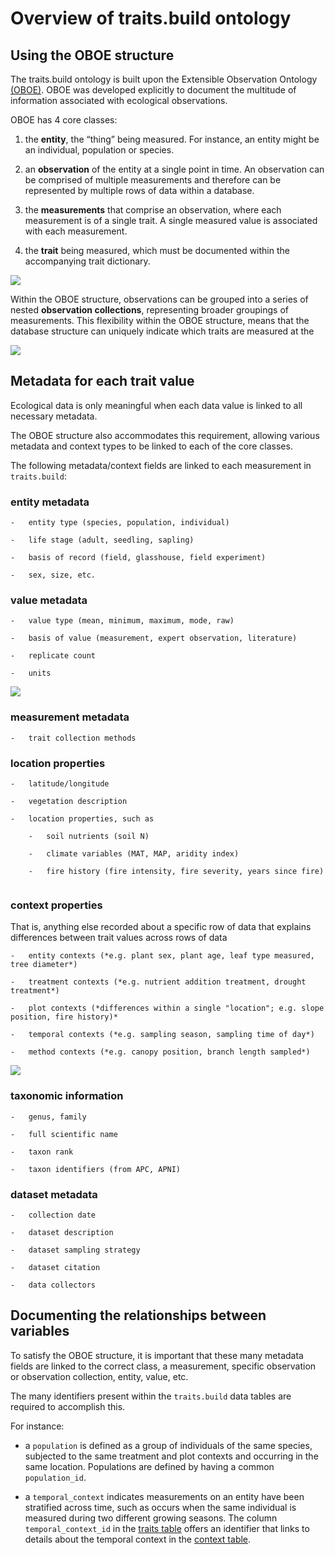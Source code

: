 # Overview of traits.build ontology

## Using the OBOE structure

The traits.build ontology is built upon the Extensible Observation Ontology [(OBOE)](https://doi.org/10.1016/j.ecoinf.2007.05.004). OBOE was developed explicitly to document the multitude of information associated with ecological observations.

OBOE has 4 core classes:

1.    the **entity**, the "thing" being measured. For instance, an entity might be an individual, population or species.

2.    an **observation** of the entity at a single point in time. An observation can be comprised of multiple measurements and therefore can be represented by multiple rows of data within a database.

3.    the **measurements** that comprise an observation, where each measurement is of a single trait. A single measured value is associated with each measurement.

4.    the **trait** being measured, which must be documented within the accompanying trait dictionary.

<img src="figures/traits_build_structure_Slide1.png">


Within the OBOE structure, observations can be grouped into a series of nested **observation collections**, representing broader groupings of measurements. This flexibility within the OBOE structure, means that the database structure can uniquely indicate which traits are measured at the 


<img src="figures/traits_build_structure_Slide4.png">


## Metadata for each trait value

Ecological data is only meaningful when each data value is linked to all necessary metadata.  

The OBOE structure also accommodates this requirement, allowing various metadata and context types to be linked to each of the core classes. 

The following metadata/context fields are linked to each measurement in `traits.build`:


### entity metadata 

    -   entity type (species, population, individual) 

    -   life stage (adult, seedling, sapling) 

    -   basis of record (field, glasshouse, field experiment) 
    
    -   sex, size, etc.
    

### value metadata 

    -   value type (mean, minimum, maximum, mode, raw) 

    -   basis of value (measurement, expert observation, literature) 

    -   replicate count 

    -   units 

<img src="figures/traits_build_structure_Slide2.png">

    
### measurement metadata 

    -   trait collection methods 
    

### location properties 

    -   latitude/longitude 

    -   vegetation description 

    -   location properties, such as 

        -   soil nutrients (soil N)

        -   climate variables (MAT, MAP, aridity index)

        -   fire history (fire intensity, fire severity, years since fire)
        

### context properties 

  That is, anything else recorded about a specific row of data that explains differences between trait values across rows of data 
  

    -   entity contexts (*e.g. plant sex, plant age, leaf type measured, tree diameter*) 

    -   treatment contexts (*e.g. nutrient addition treatment, drought treatment*) 

    -   plot contexts (*differences within a single "location"; e.g. slope position, fire history)* 

    -   temporal contexts (*e.g. sampling season, sampling time of day*) 

    -   method contexts (*e.g. canopy position, branch length sampled*) 
   
<img src="figures/traits_build_structure_Slide3.png">

   
### taxonomic information 

    -   genus, family 

    -   full scientific name 

    -   taxon rank 

    -   taxon identifiers (from APC, APNI) 


### dataset metadata 

    -   collection date 

    -   dataset description 

    -   dataset sampling strategy 

    -   dataset citation 

    -   data collectors 


## Documenting the relationships between variables

To satisfy the OBOE structure, it is important that these many metadata fields are linked to the correct class, a measurement, specific observation or observation collection, entity, value, etc. 

The many identifiers present within the `traits.build` data tables are required to accomplish this. 

For instance:

-   a `population` is defined as a group of individuals of the same species, subjected to the same treatment and plot contexts and occurring in the same location. Populations are defined by having a common `population_id`.

-   a `temporal_context` indicates measurements on an entity have been stratified across time, such as occurs when the same individual is measured during two different growing seasons. The column `temporal_context_id` in the [traits table](database_structure.html#traits) offers an identifier that links to details about the temporal context in the [context table](database_structure.html#contexts).

